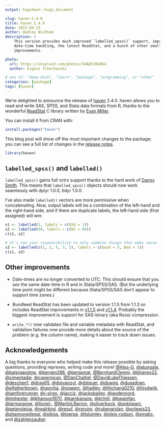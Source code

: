 ```yaml
---
output: hugodown::hugo_document

slug: haven-2-4-0
title: haven 2.4.0
date: 2021-04-23
author: Hadley Wickham
description: >
    This version provides much improved `labelled_spss()` support, improved
    date-time handling, the latest ReadStat, and a bunch of other small 
    improvements.

photo:
  url: https://unsplash.com/photos/SHA85I0G8K4
  author: Evgeni Tcherkasski

# one of: "deep-dive", "learn", "package", "programming", or "other"
categories: [package] 
tags: [haven]
---
```


We're delighted to announce the release of [haven](https://haven.tidyverse.org) 2.4.0. haven allows you to read and write SAS, SPSS, and Stata data formats from R, thanks to the wonderful [ReadStat](https://github.com/WizardMac/ReadStat) C library written by [Evan Miller](https://www.evanmiller.org/).

You can install it from CRAN with:

```r
install.packages("haven")
```

This blog post will show off the most important changes to the package; you can see a full list of changes in the [release notes](https://github.com/tidyverse/haven/releases/tag/v2.4.0).

```r
library(haven)
```

## `labelled_spss()` and `labelled()`

`labelled_spss()` gains full vctrs support thanks to the hard work of [Danny Smith](https://github.com/gorcha). This means that `labelled_spss()` objects should now work seamlessly with dplyr 1.0.0, tidyr 1.0.0.

I've also made `labelled()` vectors are more permissive when concatenating. Now, output labels will be a combination of the left-hand and the right-hand side, and if there are duplicate labels, the left-hand side (first assigned) will win:

```r
x1 <- labelled(1, labels = c(USA = 1))
x2 <- labelled(64, labels = c(NZ = 64))
c(x1, x2)

# It's now your responsibility to only combine things that make sense
x3 <- labelled(c(1, 2, 5, 3, 2), labels = c(Good = 5, Bad = 1))
c(x1, x3)
```

## Other improvements

* Date-times are no longer converted to UTC. This should ensure that you *see* 
  the same date-time in R and in Stata/SPSS/SAS. (But the underlying time point 
  might be different because Stata/SPSS/SAS don't appear to support time zones.)

* Bundleed ReadStat has been updated to version 1.1.5 from 1.1.3 so 
  includes ReadStat improvements in 
  [v1.1.5](https://github.com/WizardMac/ReadStat/releases/tag/v1.1.5)
  and [v1.1.4](https://github.com/WizardMac/ReadStat/releases/tag/v1.1.4).
  Probably the biggest improvement is support for SAS-binary (aka Ross) compression.

* `write_*()` now validates file and variable metadata with ReadStat, and
  validation failures now provide more details about the source of the problem 
  (e.g. the column name), making it easier to track down issues.

## Acknowledgements

A big thanks to everyone who helped make this release possible by asking questions, providing reprexes, writing code and more! [&#x0040;Ales-G](https://github.com/Ales-G), [&#x0040;atungate](https://github.com/atungate), [&#x0040;batpigandme](https://github.com/batpigandme), [&#x0040;bergen288](https://github.com/bergen288), [&#x0040;bergsmat](https://github.com/bergsmat), [&#x0040;BernhardClemm](https://github.com/BernhardClemm), [&#x0040;bhaney22](https://github.com/bhaney22), [&#x0040;cimentadaj](https://github.com/cimentadaj), [&#x0040;copernican](https://github.com/copernican), [&#x0040;DanChaltiel](https://github.com/DanChaltiel), [&#x0040;DavidLukeThiessen](https://github.com/DavidLukeThiessen), [&#x0040;deschen1](https://github.com/deschen1), [&#x0040;drag05](https://github.com/drag05), [&#x0040;drevanzyl](https://github.com/drevanzyl), [&#x0040;dsteuer](https://github.com/dsteuer), [&#x0040;dswpg](https://github.com/dswpg), [&#x0040;dusadrian](https://github.com/dusadrian), [&#x0040;elfatherbrown](https://github.com/elfatherbrown), [&#x0040;gorcha](https://github.com/gorcha), [&#x0040;gowerc](https://github.com/gowerc), [&#x0040;hadley](https://github.com/hadley), [&#x0040;hhchang0210](https://github.com/hhchang0210), [&#x0040;hjvdwijk](https://github.com/hjvdwijk), [&#x0040;iamforerunner](https://github.com/iamforerunner), [&#x0040;j-sirgo](https://github.com/j-sirgo), [&#x0040;jacciz](https://github.com/jacciz), [&#x0040;jackobailey](https://github.com/jackobailey), [&#x0040;jaydennord](https://github.com/jaydennord), [&#x0040;jimhester](https://github.com/jimhester), [&#x0040;jkhanson1970](https://github.com/jkhanson1970), [&#x0040;kambanane](https://github.com/kambanane), [&#x0040;krlmlr](https://github.com/krlmlr), [&#x0040;kwainfan](https://github.com/kwainfan), [&#x0040;larmarange](https://github.com/larmarange), [&#x0040;lionel-](https://github.com/lionel-), [&#x0040;MartinLBarron](https://github.com/MartinLBarron), [&#x0040;oliverbock](https://github.com/oliverbock), [&#x0040;ookiiwani](https://github.com/ookiiwani), [&#x0040;peterolejua](https://github.com/peterolejua), [&#x0040;realrbird](https://github.com/realrbird), [&#x0040;resuf](https://github.com/resuf), [&#x0040;rpruim](https://github.com/rpruim), [&#x0040;rubenarslan](https://github.com/rubenarslan), [&#x0040;sclewis23](https://github.com/sclewis23), [&#x0040;shannonpileggi](https://github.com/shannonpileggi), [&#x0040;sjkiss](https://github.com/sjkiss), [&#x0040;toerpe](https://github.com/toerpe), [&#x0040;tslumley](https://github.com/tslumley), [&#x0040;xlejx-rodsxn](https://github.com/xlejx-rodsxn), [&#x0040;xmatic](https://github.com/xmatic), and [&#x0040;zahlenzauber](https://github.com/zahlenzauber).
